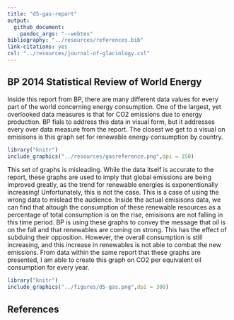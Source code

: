 ```yaml
---
title: "d5-gas-report"
output: 
  github_document:
    pandoc_args: "--webtex"
bibliography: "../resources/references.bib"
link-citations: yes
csl: "../resources/journal-of-glaciology.csl"
---
```


## BP 2014 Statistical Review of World Energy
Inside this report from BP, there are many different data values for every part of the world concerning energy consumption. One of the largest, yet overlooked data measures is that for CO2 emissions due to energy production. BP fials to address this data in visual form, but it addresses every over data measure from the report. The closest we get to a visual on emisisons is this graph set for renewable energy consumption by country.





```r
library("knitr")
include_graphics("../resources/gasreference.png",dpi = 150)
```

This set of graphs is misleading. While the data itself is accurate to the report, these graphs are used to imply that global emissions are being improved greatly, as the trend for renewable energies is exponentionally increasing! Unfortunately, this is not the case. This is a case of using the wrong data to mislead the audience. Inside the actual emisisons data, we can find that altough the consumption of these renewable resources as a percentage of total consumption is on the rise, emisisons are not falling in this time period. BP is using these graphs to convey the message that oil is on the fall and that renewables are coming on strong. This has the effect of subduing their opposition. However, the overall consumption is still increasing, and this increase in renewables is not able to combat the new emissions. From data within the same report that these graphs are presented, I am able to create this graph on CO2 per equivalent oil consumption for every year.

```r
library("knitr")
include_graphics("../figures/d5-gas.png",dpi = 300)
```








## References